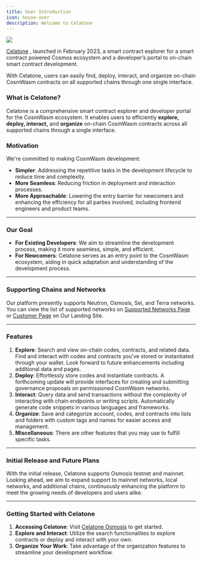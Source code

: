 ```yaml
---
title: User Introduction
icon: house-user
description: Welcome to Celatone
---
```


<Frame>
  <img src="/images/user-docs/user-intro.jpg" />
</Frame>

[Celatone](https://celat.one) , launched in February 2023, a smart contract explorer for a smart contract powered Cosmos ecosystem and a developer’s portal to on-chain smart contract development.

With Celatone, users can easily find, deploy, interact, and organize on-chain CosmWasm contracts on all supported chains through one single interface.

### What is Celatone?

Celatone is a comprehensive smart contract explorer and developer portal for the CosmWasm ecosystem. It enables users to efficiently **explore, deploy, interact,** and **organize** on-chain CosmWasm contracts across all supported chains through a single interface.

### Motivation

We're committed to making CosmWasm development:

- **Simpler**: Addressing the repetitive tasks in the development lifecycle to reduce time and complexity.
- **More Seamless**: Reducing friction in deployment and interaction processes.
- **More Approachable**: Lowering the entry barrier for newcomers and enhancing the efficiency for all parties involved, including frontend engineers and product teams.

---

### Our Goal

- **For Existing Developers**: We aim to streamline the development process, making it more seamless, simple, and efficient.
- **For Newcomers**: Celatone serves as an entry point to the CosmWasm ecosystem, aiding in quick adaptation and understanding of the development process.

---

### Supporting Chains and Networks

Our platform presently supports Neutron, Osmosis, Sei, and Terra networks. You can view the list of supported networks on [Supported Networks Page](https://docs.alleslabs.com/development/supported-networks) or [Customer Page](https://celat.one/customer) on Our Landing Site.

---

### Features

1. **Explore**: Search and view on-chain codes, contracts, and related data. Find and interact with codes and contracts you've stored or instantiated through your wallet. Look forward to future enhancements including additional data and pages.
1. **Deploy**: Effortlessly store codes and instantiate contracts. A forthcoming update will provide interfaces for creating and submitting governance proposals on permissioned CosmWasm networks.
1. **Interact**: Query data and send transactions without the complexity of interacting with chain endpoints or writing scripts. Automatically generate code snippets in various languages and frameworks.
1. **Organize**: Save and categorize account, codes, and contracts into lists and folders with custom tags and names for easier access and management.
1. **Miscellaneous**: There are other features that you may use to fulfill specific tasks.

---

### Initial Release and Future Plans

With the initial release, Celatone supports Osmosis testnet and mainnet. Looking ahead, we aim to expand support to mainnet networks, local networks, and additional chains, continuously enhancing the platform to meet the growing needs of developers and users alike.

---

### Getting Started with Celatone

1. **Accessing Celatone**: Visit [Celatone Osmosis](https://celatone.osmosis.zone/) to get started.
1. **Explore and Interact**: Utilize the search functionalities to explore contracts or deploy and interact with your own.
1. **Organize Your Work**: Take advantage of the organization features to streamline your development workflow.
